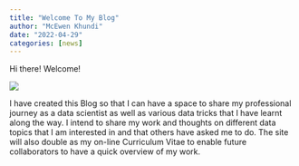 ```yaml
---
title: "Welcome To My Blog"
author: "McEwen Khundi"
date: "2022-04-29"
categories: [news]
---
```


Hi there! Welcome!

![](thumbnail.jpg)

I have created this Blog so that I can have a space to share my professional journey as a data scientist as well as various data tricks that I have learnt along the way. I intend to share my work and thoughts on different data topics that I am interested in and that others have asked me to do. The site will also double as my on-line Curriculum Vitae to enable future collaborators to have a quick overview of my work.
